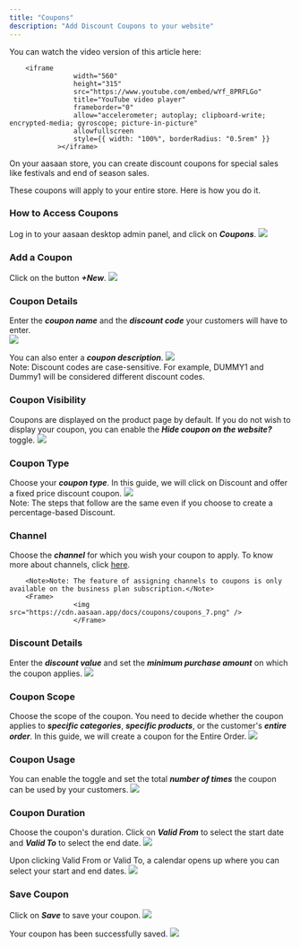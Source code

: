 ```yaml
---
title: "Coupons"
description: "Add Discount Coupons to your website"
---
```


You can watch the video version of this article here:

        <iframe
                    width="560"
                    height="315"
                    src="https://www.youtube.com/embed/wYf_8PRFLGo"
                    title="YouTube video player"
                    frameborder="0"
                    allow="accelerometer; autoplay; clipboard-write; encrypted-media; gyroscope; picture-in-picture"
                    allowfullscreen
                    style={{ width: "100%", borderRadius: "0.5rem" }}
                ></iframe>

On your aasaan store, you can create discount coupons for special sales like festivals and end of season sales.   

<Note>These coupons will apply to your entire store. Here is how you do it.</Note>

### How to Access Coupons

Log in to your aasaan desktop admin panel, and click on **_Coupons_**.
        <Frame>
                    <img src="https://cdn.aasaan.app/docs/coupons/coupons_1.png" />
                    </Frame>

### Add a Coupon

Click on the button **_+New_**.
        <Frame>
                    <img src="https://cdn.aasaan.app/docs/coupons/coupons_2.png" />
                    </Frame>

### Coupon Details

Enter the **_coupon name_** and the **_discount code_** your customers will have to enter.   
        <Frame>
                    <img src="https://cdn.aasaan.app/docs/coupons/coupons_3.png" />
                    </Frame>

You can also enter a **_coupon description_**. 
        <Frame>
                    <img src="https://cdn.aasaan.app/docs/coupons/coupons_4.png" />
                    </Frame>
        <br />
        <Note>Note: Discount codes are case-sensitive. For example, DUMMY1 and Dummy1 will be considered different discount codes.</Note>

### Coupon Visibility

Coupons are displayed on the product page by default. If you do not wish to display your coupon, you can enable the **_Hide coupon on the website?_** toggle. 
        <Frame>
                    <img src="https://cdn.aasaan.app/docs/coupons/coupons_5.png" />
                    </Frame>

### Coupon Type

Choose your **_coupon type_**. In this guide, we will click on Discount and offer a fixed price discount coupon. 
        <Frame>
                    <img src="https://cdn.aasaan.app/docs/coupons/coupons_6.png" />
                    </Frame>
        <br />
        <Note>Note: The steps that follow are the same even if you choose to create a percentage-based Discount.</Note>

### Channel

Choose the **_channel_** for which you wish your coupon to apply. To know more about channels, click [here](#). 

        <Note>Note: The feature of assigning channels to coupons is only available on the business plan subscription.</Note>
        <Frame>
                    <img src="https://cdn.aasaan.app/docs/coupons/coupons_7.png" />
                    </Frame>

### Discount Details

Enter the **_discount value_** and set the **_minimum purchase amount_** on which the coupon applies.
        <Frame>
                    <img src="https://cdn.aasaan.app/docs/coupons/coupons_8.png" />
                    </Frame>

### Coupon Scope

Choose the scope of the coupon. You need to decide whether the coupon applies to **_specific categories_**, **_specific products_**, or the customer's **_entire order_**. In this guide, we will create a coupon for the Entire Order.
        <Frame>
                    <img src="https://cdn.aasaan.app/docs/coupons/coupons_9.png" />
                    </Frame>

### Coupon Usage

You can enable the toggle and set the total **_number of times_** the coupon can be used by your customers.
        <Frame>
                    <img src="https://cdn.aasaan.app/docs/coupons/coupons_10.png" />
                    </Frame>

### Coupon Duration

Choose the coupon's duration. Click on **_Valid From_** to select the start date and **_Valid To_** to select the end date.
        <Frame>
                    <img src="https://cdn.aasaan.app/docs/coupons/coupons_11.png" />
                    </Frame>

Upon clicking Valid From or Valid To, a calendar opens up where you can select your start and end dates.
        <Frame>
                    <img src="https://cdn.aasaan.app/docs/coupons/coupons_12.png" />
                    </Frame>

### Save Coupon

Click on **_Save_** to save your coupon.
        <Frame>
                    <img src="https://cdn.aasaan.app/docs/coupons/coupons_13.png" />
                    </Frame>

Your coupon has been successfully saved.
        <Frame>
                    <img src="https://cdn.aasaan.app/docs/coupons/coupons_14.png" />
                    </Frame>

